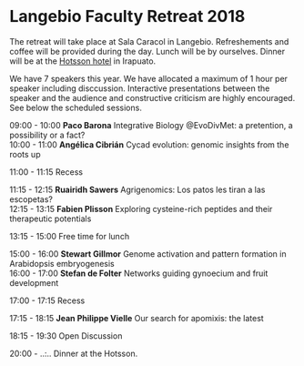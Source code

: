 <!-- break -->
<br>
<br>
<br>
<!-- break -->

# Langebio Faculty Retreat 2018 

The retreat will take place at Sala Caracol in Langebio. Refreshements and coffee will be provided during the day. Lunch will be by ourselves. Dinner will be at the [Hotsson hotel](https://www.google.com.mx/maps/place/Hotel+Hotsson+Irapuato/@20.7153206,-101.3500749,15z/data=!4m7!3m6!1s0x0:0x22904b2d4884cc61!5m1!1s2018-05-26!8m2!3d20.7153206!4d-101.3500749) in Irapuato. 

We have 7 speakers this year. We have allocated a maximum of 1 hour per speaker including disccussion. Interactive presentations between the speaker and the audience and constructive criticism are highly encouraged. See below the scheduled sessions. 

09:00 - 10:00 **Paco Barona** Integrative Biology @EvoDivMet: a pretention, a possibility or a fact?  
10:00 - 11:00 **Angélica Cibrián** Cycad evolution: genomic insights from the roots up  

11:00 - 11:15 Recess  

11:15 - 12:15 **Ruairidh Sawers** Agrigenomics: Los patos les tiran a las escopetas?  
12:15 - 13:15 **Fabien Plisson** Exploring cysteine-rich peptides and their therapeutic potentials  

13:15 - 15:00 Free time for lunch  

15:00 - 16:00 **Stewart Gillmor** Genome activation and pattern formation in Arabidopsis embryogenesis  
16:00 - 17:00 **Stefan de Folter** Networks guiding gynoecium and fruit development

17:00 - 17:15 Recess  

17:15 - 18:15 **Jean Philippe Vielle** Our search for apomixis: the latest  

18:15 - 19:30 Open Discussion  

20:00 - ..:.. Dinner at the Hotsson. 